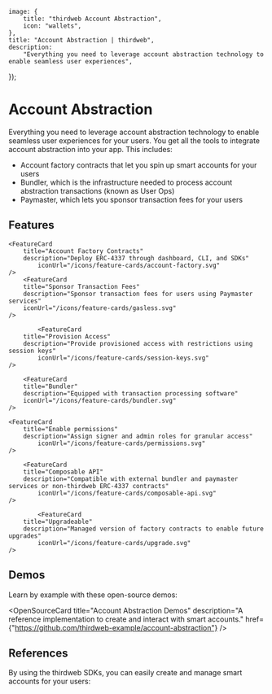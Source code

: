 
	image: {
		title: "thirdweb Account Abstraction",
		icon: "wallets",
	},
	title: "Account Abstraction | thirdweb",
	description:
		"Everything you need to leverage account abstraction technology to enable seamless user experiences",
});

# Account Abstraction

Everything you need to leverage account abstraction technology to enable seamless user experiences for your users. You get all the tools to integrate account abstraction into your app. This includes:

- Account factory contracts that let you spin up smart accounts for your users
- Bundler, which is the infrastructure needed to process account abstraction transactions (known as User Ops)
- Paymaster, which lets you sponsor transaction fees for your users

## Features

<div
	className="my-4 grid gap-2 md:grid-cols-2 lg:grid-cols-2 "
>
	<FeatureCard
		title="Execute Transactions"
		description="Enable exchange of native currencies and NFTs to smart account"
		iconUrl="/icons/feature-cards/transactions.svg"
	/>

    <FeatureCard
    	title="Account Factory Contracts"
    	description="Deploy ERC-4337 through dashboard, CLI, and SDKs"
			iconUrl="/icons/feature-cards/account-factory.svg"
    />
		<FeatureCard
		title="Sponsor Transaction Fees"
		description="Sponsor transaction fees for users using Paymaster services"
		iconUrl="/icons/feature-cards/gasless.svg"
	/>
	
		    <FeatureCard
    	title="Provision Access"
    	description="Provide provisioned access with restrictions using session keys"
			iconUrl="/icons/feature-cards/session-keys.svg"
    />

		<FeatureCard
		title="Bundler"
		description="Equipped with transaction processing software"
		iconUrl="/icons/feature-cards/bundler.svg"
	/>

    <FeatureCard
    	title="Enable permissions"
    	description="Assign signer and admin roles for granular access"
			iconUrl="/icons/feature-cards/permissions.svg"
    />

	    <FeatureCard
    	title="Composable API"
    	description="Compatible with external bundler and paymaster services or non-thirdweb ERC-4337 contracts"
			iconUrl="/icons/feature-cards/composable-api.svg"
    />

		    <FeatureCard
    	title="Upgradeable"
    	description="Managed version of factory contracts to enable future upgrades"
			iconUrl="/icons/feature-cards/upgrade.svg"
    />

</div>


## Demos

Learn by example with these open-source demos:

<OpenSourceCard
	title="Account Abstraction Demos"
	description="A reference implementation to create and interact with smart accounts."
	href={"https://github.com/thirdweb-example/account-abstraction"}
/>

## References

By using the thirdweb SDKs, you can easily create and manage smart accounts for your users:

<Grid>
	<SDKCard href="/typescript/v5" title="TypeScript" icon={TypeScriptIcon} />
	<SDKCard href="/unity" title="Unity" icon={UnityIcon} />
</Grid>
